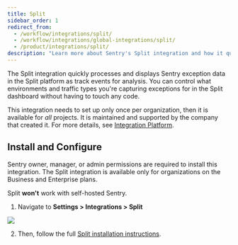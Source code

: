 ```yaml
---
title: Split
sidebar_order: 1
redirect_from:
  - /workflow/integrations/split/
  - /workflow/integrations/global-integrations/split/
  - /product/integrations/split/
description: "Learn more about Sentry's Split integration and how it quickly processes and displays Sentry exception data in the Split platform as track events for analysis. You can control what environments and traffic types you're capturing exceptions for in the Split dashboard without having to touch any code."
---
```


The Split integration quickly processes and displays Sentry exception data in the Split platform as track events for analysis. You can control what environments and traffic types you're capturing exceptions for in the Split dashboard without having to touch any code.

This integration needs to set up only once per organization, then it is available for _all_ projects. It is maintained and supported by the company that created it. For more details, see [Integration Platform](/product/integrations/integration-platform/).

## Install and Configure

<Note>

Sentry owner, manager, or admin permissions are required to install this integration. The Split integration is available only for organizations on the Business and Enterprise plans.

Split **won't** work with self-hosted Sentry.

</Note>

1. Navigate to **Settings > Integrations > Split**

![](split.png)

2. Then, follow the full [Split installation instructions](https://help.split.io/hc/en-us/articles/360029879431).
